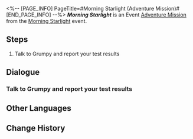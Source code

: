 <%-- [PAGE_INFO]
PageTitle=#Morning Starlight (Adventure Mission)#
[END_PAGE_INFO] --%>
{{Stub|Dialogue.}}
{{Mission Infobox
|id            = 8032302
|title         = Morning Starlight
|image         = <!--Mission Morning Starlight (Adventure Mission).png-->
|type          = Adventure
|event_name    = Morning Starlight
|chapter       = 
|requirements  = [[Adventure Mission]] ''[[Morning Starlight (Adventure Mission)|Morning Starlight]]'' completed
|summary       = <!--official mission summary from Fate's Atlas-->
|characters    = Grumpy; Metauna; Trailblazer
|startLocation = [[Herta Space Station]] - [[Master Control Zone]]
|world         = Herta Space Station
|area          = Master Control Zone
|prev          = 
|next          = 
|rewards       = Credit*5,000
}}
'''''Morning Starlight''''' is an Event [[Adventure Mission]] from the [[Morning Starlight]] event.

==Steps==
# Talk to Grumpy and report your test results

<!--
==Gameplay Notes==

--><!--
==Trial Character==

-->
==Dialogue==
{{Stub Dialogue}}
{{Dialogue End}}

===Talk to Grumpy and report your test results{{subst:void|<!--803230202-->}}===
{{Mission Description|type=adventure|location=Master Control Zone|update|You test the whole Morning Starlight once on the terminal. Now, you can submit your concluded task to Grumpy and the others.<br />Speaking of which, the reward for this test... Asta should have transferred the money, right?}}
{{Dialogue Start}}
:{{tx}}
{{Dialogue End}}

==Other Languages==
{{Other Languages
|en   = Morning Starlight
|zhs  = 星芒启明
|zht  = 星芒啟明
|ja   = スターライト・トワイライト
|ko   = 계몽의 별빛
|es   = Lucero del alba
|fr   = Éclat stellaire de l'aube
|ru   = Сияние утренней звезды
|th   = แสงดาวทอประกาย
|vi   = Ánh Sao Ban Mai
|de   = Morgensternenlicht
|id   = Cahaya Bintang Kejora
|pt   = Brilho Estelar do Alvorecer
}}

==Change History==
{{Change History|3.2}}

